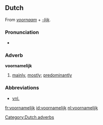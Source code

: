 ==Dutch==
From ''[[voornaam]]'' + ''[[-lijk]]''.

===Pronunciation===
*{{audio|Nl-voornamelijk.ogg|audio}}

===Adverb===
'''voornamelijk'''
# [[mainly]], [[mostly]]; [[predominantly]]

===Abbreviations===
* [[vnl.]]

[[Category:Dutch adverbs]]

[[fr:voornamelijk]]
[[id:voornamelijk]]
[[nl:voornamelijk]]